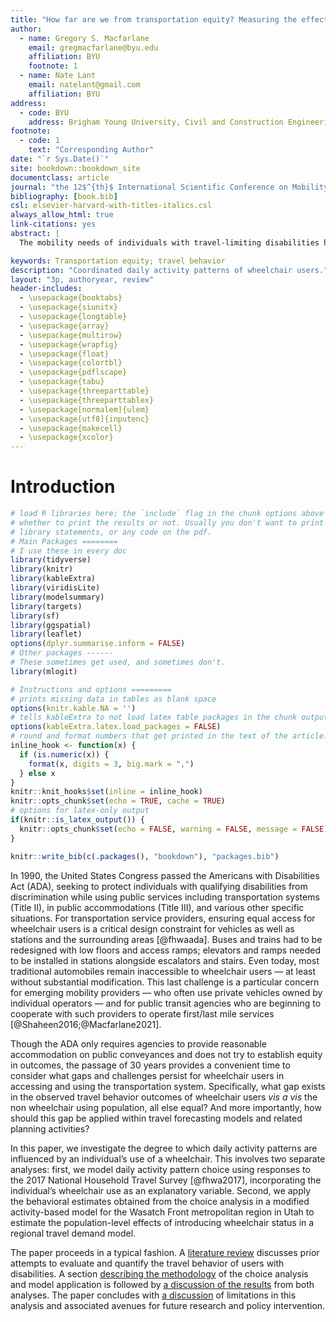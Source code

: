 ```yaml
---
title: "How far are we from transportation equity? Measuring the effect of wheelchair use on daily activity patterns."
author:
  - name: Gregory S. Macfarlane
    email: gregmacfarlane@byu.edu
    affiliation: BYU
    footnote: 1
  - name: Nate Lant
    email: natelant@gmail.com
    affiliation: BYU
address:
  - code: BYU
    address: Brigham Young University, Civil and Construction Engineering Department, 430 Engineering Building, Provo, Utah 84602
footnote:
  - code: 1
    text: "Corresponding Author"
date: "`r Sys.Date()`"
site: bookdown::bookdown_site
documentclass: article
journal: "the 12$^{th}$ International Scientific Conference on Mobility and Transport"
bibliography: [book.bib]
csl: elsevier-harvard-with-titles-italics.csl
always_allow_html: true
link-citations: yes
abstract: |
  The mobility needs of individuals with travel-limiting disabilities has been a transportation policy priority in the United States for more than thirty years, but efforts to model the behavioral implications of disability on travel have been limited. In this research, we present a daily activity pattern choice model for multiple person type segments including an individual’s wheelchair use as an explanatory variable. The model results show a strong negative impact of wheelchair use on out-of-home travel, exceeding the impact of other variables commonly considered in such models. We then apply the estimated model within an activity-based model for the Wasatch Front region in Utah; the results suggest a shift in tour making of sufficient scale — among both wheelchair users and those in their households — to warrant further scrutiny and analysis.

keywords: Transportation equity; travel behavior
description: "Coordinated daily activity patterns of wheelchair users."
layout: "3p, authoryear, review"
header-includes:
  - \usepackage{booktabs}
  - \usepackage{siunitx}
  - \usepackage{longtable}
  - \usepackage{array}
  - \usepackage{multirow}
  - \usepackage{wrapfig}
  - \usepackage{float}
  - \usepackage{colortbl}
  - \usepackage{pdflscape}
  - \usepackage{tabu}
  - \usepackage{threeparttable}
  - \usepackage{threeparttablex}
  - \usepackage[normalem]{ulem}
  - \usepackage[utf8]{inputenc}
  - \usepackage{makecell}
  - \usepackage{xcolor}
---
```


# Introduction {#intro}

```r
# load R libraries here; the `include` flag in the chunk options above tells
# whether to print the results or not. Usually you don't want to print the
# library statements, or any code on the pdf.
# Main Packages ========
# I use these in every doc
library(tidyverse)
library(knitr)
library(kableExtra)
library(viridisLite)
library(modelsummary)
library(targets)
library(sf)
library(ggspatial)
library(leaflet)
options(dplyr.summarise.inform = FALSE)
# Other packages ------
# These sometimes get used, and sometimes don't.
library(mlogit)

# Instructions and options =========
# prints missing data in tables as blank space
options(knitr.kable.NA = '') 
# tells kableExtra to not load latex table packages in the chunk output
options(kableExtra.latex.load_packages = FALSE) 
# round and format numbers that get printed in the text of the article.
inline_hook <- function(x) {
  if (is.numeric(x)) {
    format(x, digits = 3, big.mark = ",")
  } else x
}
knitr::knit_hooks$set(inline = inline_hook)
knitr::opts_chunk$set(echo = TRUE, cache = TRUE)
# options for latex-only output
if(knitr::is_latex_output()) {
  knitr::opts_chunk$set(echo = FALSE, warning = FALSE, message = FALSE)
} 

knitr::write_bib(c(.packages(), "bookdown"), "packages.bib")
```



In 1990, the United States Congress passed the Americans with Disabilities Act (ADA), 
seeking to protect individuals with qualifying disabilities from discrimination
while using public services including transportation systems (Title II), in
public accommodations (Title III), and various other specific situations. For
transportation service providers, ensuring equal access for wheelchair users is
a critical design constraint for vehicles as well as stations and the surrounding areas
[@fhwaada].
Buses and trains had to be redesigned with low floors and access ramps;
elevators and ramps needed to be installed in stations alongside escalators and
stairs. Even today, most traditional automobiles remain inaccessible to wheelchair users --- at least
without substantial modification. This last challenge is
a particular concern for emerging mobility providers --- who often use
private vehicles owned by individual operators --- and for public transit agencies who 
are beginning to cooperate with such providers to operate first/last mile 
services [@Shaheen2016;@Macfarlane2021].


Though the ADA only requires agencies to provide reasonable accommodation on 
public conveyances and does not try to establish equity in outcomes, the passage
of 30 years provides a convenient time to consider what gaps and challenges
persist for wheelchair users in accessing and using the transportation system.
Specifically, what gap exists in the observed travel behavior outcomes of
wheelchair users *vis a vis* the non wheelchair using population, all else equal?
And more importantly, how should this gap be applied within travel forecasting
models and related planning activities?

In this paper, we investigate the degree to which daily activity patterns are
influenced by an individual's use of a wheelchair. This involves two separate
analyses: first, we model daily activity pattern choice using responses to the
2017 National Household Travel Survey [@fhwa2017], incorporating the individual's
wheelchair use as an explanatory variable. Second, we apply the behavioral
estimates obtained from the choice analysis in a modified activity-based model
for the Wasatch Front metropolitan region in Utah to estimate the
population-level effects of introducing wheelchair status in a regional travel
demand model.

The paper proceeds in a typical fashion. A [literature review](#literature)
discusses prior attempts to evaluate and quantify the travel behavior of
users with disabilities. A section [describing the methodology](#methodology)
of the choice analysis and model application is followed by [a discussion of the results](#results)
from both analyses. The paper concludes with [a discussion](#discussion)
of limitations in this analysis and associated avenues for future research and
policy intervention.




